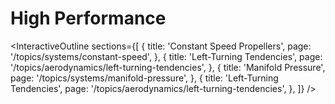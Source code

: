 
# High Performance

<InteractiveOutline
  sections={[
    {
      title: 'Constant Speed Propellers',
      page: '/topics/systems/constant-speed',
    },
    {
      title: 'Left-Turning Tendencies',
      page: '/topics/aerodynamics/left-turning-tendencies',
    },
    {
      title: 'Manifold Pressure',
      page: '/topics/systems/manifold-pressure',
    },
    {
      title: 'Left-Turning Tendencies',
      page: '/topics/aerodynamics/left-turning-tendencies',
    },
  ]}
/>
